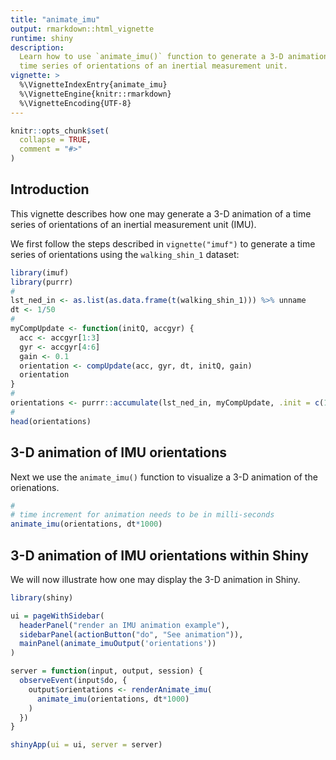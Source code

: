 ```yaml
---
title: "animate_imu"
output: rmarkdown::html_vignette
runtime: shiny
description:
  Learn how to use `animate_imu()` function to generate a 3-D animation of a 
  time series of orientations of an inertial measurement unit.
vignette: >
  %\VignetteIndexEntry{animate_imu}
  %\VignetteEngine{knitr::rmarkdown}
  %\VignetteEncoding{UTF-8}
---
```


```r
knitr::opts_chunk$set(
  collapse = TRUE,
  comment = "#>"
)
```
## Introduction

This vignette describes how one may generate a 3-D animation of a time series of orientations of an inertial measurement unit (IMU).

We first follow the steps described in `vignette("imuf")` to generate a time series of orientations using the `walking_shin_1` dataset:

```r
library(imuf)
library(purrr)
#
lst_ned_in <- as.list(as.data.frame(t(walking_shin_1))) %>% unname
dt <- 1/50
#
myCompUpdate <- function(initQ, accgyr) {
  acc <- accgyr[1:3]
  gyr <- accgyr[4:6]
  gain <- 0.1
  orientation <- compUpdate(acc, gyr, dt, initQ, gain)
  orientation
}
#
orientations <- purrr::accumulate(lst_ned_in, myCompUpdate, .init = c(1, 0, 0, 0))
#
head(orientations)
```

## 3-D animation of IMU orientations

Next we use the `animate_imu()` function to visualize a 3-D animation of the orienations.

```r
#
# time increment for animation needs to be in milli-seconds
animate_imu(orientations, dt*1000)
```


## 3-D animation of IMU orientations within Shiny

We will now illustrate how one may display the 3-D animation in Shiny.

```r
library(shiny)

ui = pageWithSidebar(
  headerPanel("render an IMU animation example"),
  sidebarPanel(actionButton("do", "See animation")),
  mainPanel(animate_imuOutput('orientations'))
)

server = function(input, output, session) {
  observeEvent(input$do, {
    output$orientations <- renderAnimate_imu(
      animate_imu(orientations, dt*1000)
    )
  })
}

shinyApp(ui = ui, server = server)
```
